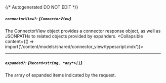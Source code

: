 {/* Autogenerated DO NOT EDIT  */}

##### `connectorView?`: *{`ConnectorView`}*
The ConnectorView object provides a connector response object, as well as JSONPATHs to related objects provided by expanders.
<Collapsible content={() => import('/content/models/shared/connector_view/typescript.mdx')}>
</Collapsible>

---
##### `expanded?`: *{`Record<string, *any*>[]`}*
The array of expanded items indicated by the request.

